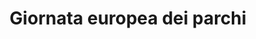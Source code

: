 ---
title: "Giornata europea dei parchi "
description: "Ricorda la nascita dei primi parchi europei e celebra le aree protette come strumenti per la conservazione e lo sviluppo sostenibile.
Il Parco Naturale Regionale dei Monti Lepini, istituito nel 1989, è un laboratorio a cielo aperto dove educazione, biodiversità, cultura e sviluppo si incontrano. In questa occasione si possono organizzare camminate tematiche, eventi musicali nella natura, laboratori per bambini e forum con le istituzioni per rafforzare il legame tra comunità e ambiente.
"
---